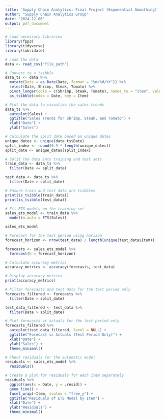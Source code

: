 ```yaml
---
title: 'Supply Chain Analytics: Final Project (Exponential Smoothing)'
author: "Supply Chain Analytics Group"
date: "2024-12-06"
output: pdf_document
---
```


```r
# Load necessary libraries
library(fpp3)
library(tidyverse)
library(lubridate)
```


```r
# Load the data
data <- read_csv("file_path")

# Convert to a tsibble
data_ts <- data %>%
  mutate(Date = as.Date(Date, format = "%m/%d/%Y")) %>%
  select(Date, Shrimp, Steak, Tomato) %>%
  pivot_longer(cols = c(Shrimp, Steak, Tomato), names_to = "Item", values_to = "Sales") %>%
  as_tsibble(index = Date, key = Item)

# Plot the data to visualize the sales trends
data_ts %>%
  autoplot(Sales) +
  ggtitle("Sales Trends for Shrimp, Steak, and Tomato") +
  xlab("Date") +
  ylab("Sales")
```


```r
# Calculate the split date based on unique dates
unique_dates <- unique(data_ts$Date)
split_index <- round(0.9 * length(unique_dates))
split_date <- unique_dates[split_index]

# Split the data into training and test sets
train_data <- data_ts %>%
  filter(Date <= split_date)

test_data <- data_ts %>%
  filter(Date > split_date)

# Ensure train and test data are tsibbles
print(is_tsibble(train_data))
print(is_tsibble(test_data))

# Fit ETS models on the training set
sales_ets_model <- train_data %>%
  model(m.auto = ETS(Sales))

sales_ets_model

# Forecast for the test period using horizon
forecast_horizon <- nrow(test_data) / length(unique(test_data$Item))

forecasts <- sales_ets_model %>%
  forecast(h = forecast_horizon)

# Calculate accuracy metrics
accuracy_metrics <- accuracy(forecasts, test_data)

# Display accuracy metrics
print(accuracy_metrics)

# Filter forecasts and test data for the test period only
forecasts_filtered <- forecasts %>%
  filter(Date > split_date)

test_data_filtered <- test_data %>%
  filter(Date > split_date)

# Plot forecasts vs actuals for the test period only
forecasts_filtered %>%
  autoplot(test_data_filtered, level = NULL) +
  ggtitle("Forecast vs Actuals (Test Period Only)") +
  xlab("Date") +
  ylab("Sales") +
  theme_minimal()
```
```r
# Check residuals for the automatic model
residuals <- sales_ets_model %>%
  residuals()

# Create a plot for residuals for each item separately
residuals %>%
  ggplot(aes(x = Date, y = .resid)) +
  geom_line() +
  facet_wrap(~Item, scales = "free_y") +
  ggtitle("Residuals of ETS Model by Item") +
  xlab("Date") +
  ylab("Residuals") +
  theme_minimal()
```
